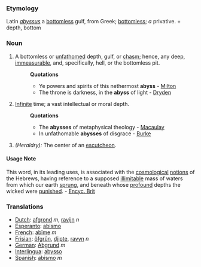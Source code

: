 ===Etymology===
Latin ''[[abyssus]]'' a [[bottomless]] gulf, from Greek; [[bottomless]]; ''a'' privative. +  depth, bottom
===Noun===
#A bottomless or [[unfathomed]] depth, gulf, or [[chasm]]; hence, any deep, [[immeasurable]], and, specifically, hell, or the bottomless pit.
#:'''Quotations'''
#:*Ye powers and spirits of this nethermost '''abyss''' - [[Milton]]
#:*The throne is darkness, in the '''abyss''' of light - [[Dryden]]
#[[Infinite]] time; a vast intellectual or moral depth.
#:'''Quotations'''
#:*The '''abysses''' of metaphysical theology - [[Macaulay]]
#:*In unfathomable '''abysses''' of disgrace - [[Burke]]
#''(Heraldry):'' The center of an [[escutcheon]].

====Usage Note====
This word, in its leading uses, is associated with the [[cosmological]] [[notions]] of the Hebrews, having reference to a supposed [[illimitable]] mass of waters from which our earth [[sprung]], and beneath whose [[profound]] depths the wicked were [[punished]]. - [[Encyc. Brit]]

===Translations===
*[[Dutch]]: [[afgrond]] ''m'', [[ravijn]] ''n''
*[[Esperanto]]: [[abismo]]
*[[French]]: [[abîme]] ''m''
*[[Frisian]]: [[ôfgrûn]], [[djipte]], [[ravyn]] ''n''
*[[German]]: [[Abgrund]] ''m''
*[[Interlingua]]: [[abysso]]
*[[Spanish]]: [[abismo]] ''m''